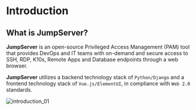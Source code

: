 # Introduction

## What is JumpServer? 
 
**JumpServer** is an open-source Privileged Access Management (PAM) tool that provides DevOps and IT teams with on-demand and secure access to SSH, RDP, K10s, Remote Apps and Database endpoints through a web browser.


**JumpServer** utilizes a backend technology stack of `Python/Django` and a frontend technology stack of `Vue.js/ElementUI`, in compliance with `Web 2.0` standards.


![introduction_01](/introduction_01.png)
